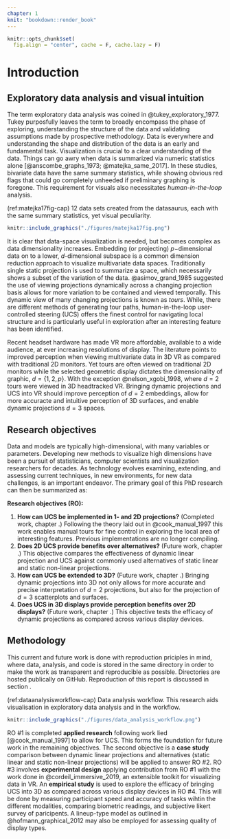 ```yaml
---
chapter: 1
knit: "bookdown::render_book"
---
```


```r
knitr::opts_chunk$set(
  fig.align = "center", cache = F, cache.lazy = F)
```

# Introduction {#ch:introduction}

## Exploratory data analysis and visual intuition

The term exploratory data analysis was coined in @tukey_exploratory_1977. Tukey purposfully leaves the term to broadly encompass the phase of exploring, understanding the structure of the data and validating assumptions made by prospective methodology. Data is everywhere and understanding the shape and distribution of the data is an early and fundamental task. Visualization is crucial to a clear understanding of the data. Things can go awry when data is summarized via numeric statistics alone [@anscombe_graphs_1973; @matejka_same_2017]. In these studies, bivariate data have the same summary statistics, while showing obvious red flags that could go completely unheeded if preliminary graphing is foregone. This requirement for visuals also necessitates *human-in-the-loop* analysis.


(ref:matejka17fig-cap) 12 data sets created from the datasaurus, each with the same summary statistics, yet visual peculiarity.

```r
knitr::include_graphics("./figures/matejka17fig.png")
```

It is clear that data-space visualization is needed, but becomes complex as data dimensionality increases. Embedding (or projecting) $p-$dimensional data on to a lower, $d$-dimensional subspace is a common dimension reduction approach to visualize multivariate data spaces. Traditionally single static projection is used to summarize a space, which necessarily shows a subset of the variation of the data. @asimov_grand_1985 suggested the use of viewing projections dynamically across a changing projection basis allows for more variation to be contained and viewed temporally. This dynamic view of many changing projections is known as *tours*. While, there are different methods of generating tour paths, human-in-the-loop user-controlled steering (UCS) offers the finest control for navigating local structure and is particularly useful in exploration after an interesting feature has been identified.

Recent headset hardware has made VR more affordable, available to a wide audience, at ever increasing resolutions of display. The literature points to improved perception  when viewing multivariate data in 3D VR as compared with traditional 2D monitors. Yet tours are often viewed on traditional 2D monitors while the selected geometric display dictates the dimensionality of graphic, $d=\{1, 2, p\}$. With the exception @nelson_xgobi_1998, where $d=2$ tours were viewed in 3D headtracked VR. Bringing dynamic projections and UCS into VR should improve perception of $d=2$ embeddings, allow for more accuracte and intuitive perception of 3D surfaces, and enable dynamic projections $d=3$ spaces.

 
## Research objectives

Data and models are typically high-dimensional, with many variables or parameters. Developing new methods to visualize high dimensions have been a pursuit of statisticians, computer scientists and visualization researchers for decades. As technology evolves examining, extending, and assessing current techniques, in new environments, for new data challenges, is an important endeavor. The primary goal of this PhD research can then be summarized as:

**Research objectives (RO):**

1. **How can UCS be implemented in 1- and 2D projections?** (Completed work, chapter \ref{ch:completed_work}.) Following the theory laid out in @cook_manual_1997 this work enables manual tours for fine control in exploring the local area of interesting features. Previous implementations are no longer compiling.
<!-- User-controlled steering of dynamic projections allows for the user to select which and how a specific variable should be rotated. This is completed work following the research of @cook_manual_1997. I have implemented UCS in 1- and 2D and built an extensible platform for projection into $d>2$ spaces. -->
2. **Does 2D UCS provide benefits over alternatives?** (Future work, chapter \ref{ch:future_work}.) This objective compares the effectiveness of dynamic linear projection and UCS against commonly used alternatives of static linear and static non-linear projections.
<!-- *Case study* comparing dynamic, UCS projections with commonly used static alternatives. -->
3. **How can UCS be extended to 3D?** (Future work, chapter \ref{ch:future_work}.) 
 Bringing dynamic projections into 3D not only allows for more accurate and precise interpretation of $d=2$ projections, but also for the projection of $d=3$ scatterplots and surfaces.
<!-- This *experimental design* will be novel work in extending dynamic projections, including UCS, to 3D. The work done in RO 1 will be used in conjunction with @cordeil_immersive_2019 to form an UI compatible across display devices. -->
4. **Does UCS in 3D displays provide perception benefits over 2D displays?** (Future work, chapter \ref{ch:future_work}.) This objective tests the efficacy of dynamic projections as compared across various display devices.
<!-- *Empirical study* exploring the efficacy of bringing UCS into 3D as compared across various display devices. -->

## Methodology

This current and future work is done with reproduction priciples in mind, where data, analysis, and code is stored in the same directory in order to make the work as transparent and reproducible as possible. Directories are hosted publically on GitHub. Reproduction of this report is discussed in section \ref{sec:source}.

(ref:dataanalysisworkflow-cap) Data analysis workflow. This research aids visualisation in exploratory data analysis and in the workflow.

```r
knitr::include_graphics("./figures/data_analysis_workflow.png")
```

RO #1 is completed **applied research** following work lied [@cook_manual_1997] to allow for UCS. This forms the foundation for future work in the remaining objectives. The second objective is a **case study** comparison between dynamic linear projections and alternatives (static linear and static non-linear projections) will be applied to answer RO #2. RO #3 involves **experimental design** applying contribution from RO #1 with the work done in @cordeil_immersive_2019, an extensible toolkit for visualizing data in VR. An **empirical study** is used to explore the efficacy of bringing UCS into 3D as compared across various display devices in RO #4. This will be done by measuring participant speed and accuracy of tasks wihtin the different modalities, comparing biometric readings, and subjective likert survey of paricipents. A lineup-type model as outlined in @hofmann_graphical_2012 may also be employed for assessing quality of display types.




<!-- ## Contributions -->

<!-- Each of the previous RO line up with their corresponding contribution as outlined below -->

<!-- **Contribution:** -->

<!-- 1. Application of UCS in 2D -->
<!-- 2. Quantify the benefits of dynamic linear projections over alternatives -->
<!-- 3. Bring UCS into 3D immersive display -->
<!-- 4. Quantify the benefits of UCS across display devices and dimensionality -->



<!-- TODO: move this to tours lit rev. -->
<!-- This thesis focuses on tour methods for visualizing high-dimensional data. Tours are a family of algorithms for generating paths on the space of low-dimensional ($d=1, 2, 3, ..., p$) projections of high-dimensional ($p$) space. The resulting projection of the data (or model) is displayed using low-dimensional techniques such as histograms, dot plots, scatterplots, or parallel coordinate plots, and the path generates a movie or animation to shows many low-dimensional projections. The method can be applied with other techniques such as machine learning techniques like discriminant analysis, neural networks, support vector machines, to open the black box, and complements dimension reduction techniques like principal component analysis (PCA), multidimensional scaling (MDS) on nonlinear embeddings (e.g. tSNE).  -->